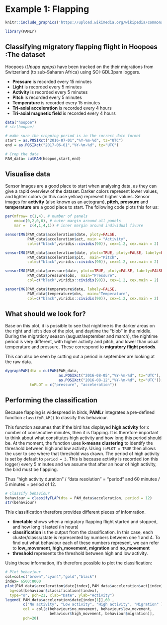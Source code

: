 # Example 1: Flapping {#flapping}

```r
knitr::include_graphics('https://upload.wikimedia.org/wikipedia/commons/e/e3/Upupa_epops_-Lanzarote%2C_Canary_Islands%2C_Spain-8.jpg')

```



```r
library(PAMLr)
```

## Classifying migratory flapping flight in Hoopoes :The dataset

Hoopoes (*Upupa epops*) have been tracked on the their migrations from Switzerland (to sub-Saharan Africa) using SOI-GDL3pam loggers. 

* **Pressure** is recorded every 15 minutes
* **Light** is recorded every 5 minutes
* **Activity** is recorded every 5 minutes
* **Pitch** is recorded every 5 minutes
* **Temperature** is recorded every 15 minutes
* **Tri-axial acceleration** is recorded every 4 hours
* **Tri-axial magnetic field** is recorded every 4 hours

```r
data("hoopoe")
# str(hoopoe)

# make sure the cropping period is in the correct date format
start = as.POSIXct("2016-07-01","%Y-%m-%d", tz="UTC")
end = as.POSIXct("2017-06-01","%Y-%m-%d", tz="UTC")

# Crop the data
PAM_data= cutPAM(hoopoe,start,end)
```

## Visualise data

Sensor images are a good place to start when analysing data, as they can give a rapid overview of the dataset. Darker colors represent lower values, and lighter colors (in this case yellow) represent higher values. Sensor images for **activity** (also known as an actogram), **pitch**, **pressure** and **temperature** are a good place to start. The following code plots this for us:

```r
par(mfrow= c(1,4), # number of panels
    oma=c(0,2,0,6), # outer margin around all panels
    mar =  c(4,1,4,1)) # inner margin around individual fivure

sensorIMG(PAM_data$acceleration$date, ploty=FALSE,
          PAM_data$acceleration$act, main = "Activity",
          col=c("black",viridis::cividis(90)), cex=1.2, cex.main = 2)

sensorIMG(PAM_data$acceleration$date, plotx=TRUE, ploty=FALSE, labely=FALSE,
          PAM_data$acceleration$pit,  main="Pitch",
          col=c("black",viridis::cividis(90)), cex=1.2, cex.main = 2)

sensorIMG(PAM_data$pressure$date, plotx=TRUE, ploty=FALSE, labely=FALSE,
          PAM_data$pressure$obs,  main="Pressure",
          col=c("black",viridis::cividis(90)), cex=1.2, cex.main = 2)

sensorIMG(PAM_data$temperature$date, labely=FALSE,
          PAM_data$temperature$obs,  main="Temperature",
          col=c("black",viridis::cividis(90)), cex=1.2, cex.main = 2)
```

## What should we look for?

Base on this plot, it is possible to see that nightime is the darker areas on the right and left sides of the plot, and daytime the "blob" in the middle. During the migratiory season (august/september and march), the nightime period is very different, with higher activity and pitch, and lower than usual temperature and pressure. These correspond to **migratory flight periods**.

This can also be seen by cutting out a period in september are looking at the raw data.


```r
dygraphPAM(dta = cutPAM(PAM_data, 
                        as.POSIXct("2016-08-05","%Y-%m-%d", tz="UTC"),
                        as.POSIXct("2016-08-12","%Y-%m-%d", tz="UTC")), 
           toPLOT = c("pressure", "acceleration")) 
```

## Performing the classification

Because flapping is widespread in birds, **PAMLr** integrates a pre-defined function `classifyFLAP()` to classify this behaviour.

This function assumes that if the bird has displayed **high activity** for x number of consecutive minutes, then it is flapping. It is therefore important to think about what constitutes high activity and how long this period should be. At the moment, the function uses **k-means clustering** to identify the threshold between high and low activity. Using `toPLOT = TRUE` then allows the user to see where that threshold was drawn. The period of high activity is set by default to `period = 3`. This is because activity is recorded (on this logger) every 5 minutes and we assume that after an hour of high activity, the bird must be flapping. 

Thus "high activity duration" / "data resolution" = "period" and 60 minutes / 5 minutes = period of 12.

```r
# Classify behaviour
behaviour = classifyFLAP(dta = PAM_data$acceleration, period = 12)
str(behaviour)
```

This classification therefore provides different pieces of infomration.

* **timetable** shows when a migratory flapping flight started and stopped, and how long it lasted (in hours)
* **classification** is the output from the classification. In this case, each cluster/classs/state is represented by numbers between one 1 and 4. To find out what behaviour each of these numbers represent, we can refer to **low_movement**, **high_movement**, **migration** and **no_movement** 
* **threshold** represents the threshold between high and low activity.

Using these information, it's therefore possible to plot the classification:


```r

# Plot behaviour
col=col=c("brown","cyan4","gold","black")
index= 6500:8000
plot(PAM_data$acceleration$date[index],PAM_data$acceleration$act[index],
  bg=col[behaviour$classification][index], 
  type="o", pch=21, xlab="Date", ylab="Activity")
legend( PAM_data$acceleration$date[index[1]],60 , 
        c("No activity", "Low activity", "High activity", "Migration" ) ,
        col = col[c(behaviour$no_movement, behaviour$low_movement,
                    behaviour$high_movement, behaviour$migration)],
        pch=20)
```